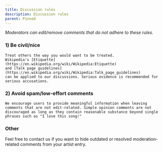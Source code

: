 ---
title: Discussion rules
description: Discussion rules
parent: Pinned
---

*Moderators can edit/remove comments that do not adhere to these rules.*

### 1) Be civil/nice

    Treat others the way you would want to be treated.
    Wikipedia's [Etiquette](https://en.wikipedia.org/wiki/Wikipedia:Etiquette) 
    and [Talk page guidelines](https://en.wikipedia.org/wiki/Wikipedia:Talk_page_guidelines) 
    can be applied to our discussions. Serious evidence is recommended for serious accusations.

### 2) Avoid spam/low-effort comments

    We encourage users to provide meaningful information when leaving comments that are not edit-related. Simple opinion comments are not discouraged as long as they contain reasonable substance beyond single phrases such as "I love this song!"

### Other

Feel free to contact us if you want to hide outdated or resolved moderation-related comments from your artist entry.